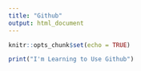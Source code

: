 ```yaml
---
title: "Github"
output: html_document
---
```


```r
knitr::opts_chunk$set(echo = TRUE)
```


```r
print("I'm Learning to Use Github")
```

